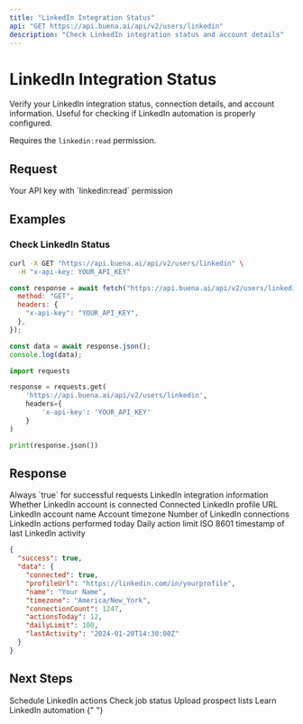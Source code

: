 ```yaml
---
title: "LinkedIn Integration Status"
api: "GET https://api.buena.ai/api/v2/users/linkedin"
description: "Check LinkedIn integration status and account details"
---
```


# LinkedIn Integration Status

Verify your LinkedIn integration status, connection details, and account information. Useful for checking if LinkedIn automation is properly configured.

<Note>Requires the `linkedin:read` permission.</Note>

## Request

<ParamField header="x-api-key" type="string" required>
  Your API key with `linkedin:read` permission
</ParamField>

## Examples

### Check LinkedIn Status

<CodeGroup>

```bash cURL
curl -X GET "https://api.buena.ai/api/v2/users/linkedin" \
  -H "x-api-key: YOUR_API_KEY"
```

```javascript JavaScript
const response = await fetch("https://api.buena.ai/api/v2/users/linkedin", {
  method: "GET",
  headers: {
    "x-api-key": "YOUR_API_KEY",
  },
});

const data = await response.json();
console.log(data);
```

```python Python
import requests

response = requests.get(
    'https://api.buena.ai/api/v2/users/linkedin',
    headers={
        'x-api-key': 'YOUR_API_KEY'
    }
)

print(response.json())
```

</CodeGroup>

## Response

<ResponseField name="success" type="boolean">
  Always `true` for successful requests
</ResponseField>

<ResponseField name="data" type="object">
  LinkedIn integration information
  <Expandable title="LinkedIn Status Object">
    <ResponseField name="connected" type="boolean">
      Whether LinkedIn account is connected
    </ResponseField>
    <ResponseField name="profileUrl" type="string">
      Connected LinkedIn profile URL
    </ResponseField>
    <ResponseField name="name" type="string">
      LinkedIn account name
    </ResponseField>
    <ResponseField name="timezone" type="string">
      Account timezone
    </ResponseField>
    <ResponseField name="connectionCount" type="number">
      Number of LinkedIn connections
    </ResponseField>
    <ResponseField name="actionsToday" type="number">
      LinkedIn actions performed today
    </ResponseField>
    <ResponseField name="dailyLimit" type="number">
      Daily action limit
    </ResponseField>
    <ResponseField name="lastActivity" type="string">
      ISO 8601 timestamp of last LinkedIn activity
    </ResponseField>
  </Expandable>
</ResponseField>

<ResponseExample>

```json Response
{
  "success": true,
  "data": {
    "connected": true,
    "profileUrl": "https://linkedin.com/in/yourprofile",
    "name": "Your Name",
    "timezone": "America/New_York",
    "connectionCount": 1247,
    "actionsToday": 12,
    "dailyLimit": 100,
    "lastActivity": "2024-01-20T14:30:00Z"
  }
}
```

</ResponseExample>

## Next Steps

<CardGroup cols={2}>
  <Card
    title="Schedule Action"
    icon="calendar"
    href="/api-reference/linkedin/schedule-action"
  >
    Schedule LinkedIn actions
  </Card>
  <Card title="Job Status" icon="clock" href="/api-reference/users/jobs">
    Check job status
  </Card>
  <Card
    title="Upload Prospects"
    icon="upload"
    href="/api-reference/linkedin/upload-prospects"
  >
    Upload prospect lists
  </Card>
  <Card title="LinkedIn Guide" icon="book" href="/guides/linkedin-automation">
    Learn LinkedIn automation
  </Card>
</CardGroup>{" "}

